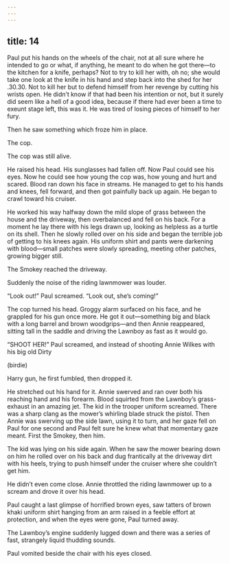 ```yaml
---
---
---
```

title: 14
---




Paul put his hands on the wheels of the chair, not at all sure where he intended to go or what, if anything, he meant to do when he got there—to the kitchen for a knife, perhaps? Not to try to kill her with, oh no; she would take one look at the knife in his hand and step back into the shed for her .30.30. Not to kill her but to defend himself from her revenge by cutting his wrists open. He didn’t know if that had been his intention or not, but it surely did seem like a hell of a good idea, because if there had ever been a time to exeunt stage left, this was it. He was tired of losing pieces of himself to her fury.

Then he saw something which froze him in place.

The cop.

The cop was still alive.

He raised his head. His sunglasses had fallen off. Now Paul could see his eyes. Now he could see how young the cop was, how young and hurt and scared. Blood ran down his face in streams. He managed to get to his hands and knees, fell forward, and then got painfully back up again. He began to crawl toward his cruiser.

He worked his way halfway down the mild slope of grass between the house and the driveway, then overbalanced and fell on his back. For a moment he lay there with his legs drawn up, looking as helpless as a turtle on its shell. Then he slowly rolled over on his side and began the terrible job of getting to his knees again. His uniform shirt and pants were darkening with blood—small patches were slowly spreading, meeting other patches, growing bigger still.

The Smokey reached the driveway.

Suddenly the noise of the riding lawnmower was louder.

“Look out!” Paul screamed. “Look out, she’s coming!”

The cop turned his head. Groggy alarm surfaced on his face, and he grappled for his gun once more. He got it out—something big and black with a long barrel and brown woodgrips—and then Annie reappeared, sitting tall in the saddle and driving the Lawnboy as fast as it would go.

“SHOOT HER!” Paul screamed, and instead of shooting Annie Wilkes with his big old Dirty

(birdie)

Harry gun, he first fumbled, then dropped it.

He stretched out his hand for it. Annie swerved and ran over both his reaching hand and his forearm. Blood squirted from the Lawnboy’s grass-exhaust in an amazing jet. The kid in the trooper uniform screamed. There was a sharp clang as the mower’s whirling blade struck the pistol. Then Annie was swerving up the side lawn, using it to turn, and her gaze fell on Paul for one second and Paul felt sure he knew what that momentary gaze meant. First the Smokey, then him.

The kid was lying on his side again. When he saw the mower bearing down on him he rolled over on his back and dug frantically at the driveway dirt with his heels, trying to push himself under the cruiser where she couldn’t get him.

He didn’t even come close. Annie throttled the riding lawnmower up to a scream and drove it over his head.

Paul caught a last glimpse of horrified brown eyes, saw tatters of brown khaki uniform shirt hanging from an arm raised in a feeble effort at protection, and when the eyes were gone, Paul turned away.

The Lawnboy’s engine suddenly lugged down and there was a series of fast, strangely liquid thudding sounds.

Paul vomited beside the chair with his eyes closed.